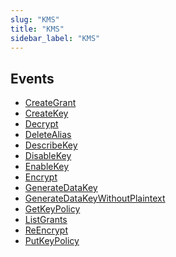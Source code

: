 ```yaml
---
slug: "KMS"
title: "KMS"
sidebar_label: "KMS"
---
```


## Events

- [CreateGrant](/aws/threats/kms/rules/creategrant)
- [CreateKey](/aws/threats/kms/rules/createkey)
- [Decrypt](/aws/threats/kms/rules/decrypt)
- [DeleteAlias](/aws/threats/kms/rules/deletealias)
- [DescribeKey](/aws/threats/kms/rules/describekey)
- [DisableKey](/aws/threats/kms/rules/disablekey)
- [EnableKey](/aws/threats/kms/rules/enablekey)
- [Encrypt](/aws/threats/kms/rules/encrypt)
- [GenerateDataKey](/aws/threats/kms/rules/generatedatakey)
- [GenerateDataKeyWithoutPlaintext](/aws/threats/kms/rules/generatedatakeywithoutplaintext)
- [GetKeyPolicy](/aws/threats/kms/rules/getkeypolicy)
- [ListGrants](/aws/threats/kms/rules/listgrants)
- [ReEncrypt](/aws/threats/kms/rules/reencrypt)
- [PutKeyPolicy](/aws/threats/kms/rules/putkeypolicy)

